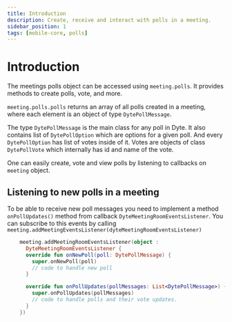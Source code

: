 ```yaml
---
title: Introduction
description: Create, receive and interact with polls in a meeting.
sidebar_position: 1
tags: [mobile-core, polls]
---
```


# Introduction

The meetings polls object can be accessed using `meeting.polls`. It provides
methods to create polls, vote, and more.

`meeting.polls.polls` returns an array of all polls created in a meeting, where
each element is an object of type `DytePollMessage`.

The type `DytePollMessage` is the main class for any poll in Dyte. It also contains list of `DytePollOption` which are options for a given poll. And every `DytePollOption` has list of votes inside of it. Votes are objects of class `DytePollVote` which internally has id and name of the vote.

One can easily create, vote and view polls by listening to callbacks on `meeting` object.

## Listening to new polls in a meeting

To be able to receive new poll messages you need to implement a method
`onPollUpdates()` method from callback `DyteMeetingRoomEventsListener`. You can
subscribe to this events by calling
`meeting.addMeetingEventsListener(dyteMeetingRoomEventsListener)`

```kotlin
    meeting.addMeetingRoomEventsListener(object :
      DyteMeetingRoomEventsListener {
      override fun onNewPoll(poll: DytePollMessage) {
        super.onNewPoll(poll)
        // code to handle new poll
      }

      override fun onPollUpdates(pollMessages: List<DytePollMessage>) {
        super.onPollUpdates(pollMessages)
        // code to handle polls and their vote updates.
      }
    })
```
